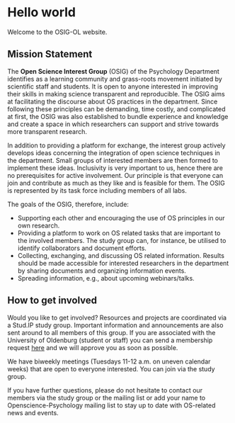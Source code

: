 # Hello world
Welcome to the OSIG-OL website.

## Mission Statement
The **Open Science Interest Group** (OSIG) of the Psychology Department identifies as a learning community and grass-roots movement initiated by scientific staff and students. It is open to anyone interested in improving their skills in making science transparent and reproducible. The OSIG aims at facilitating the discourse about OS practices in the department. Since following these principles can be demanding, time costly, and complicated at first, the OSIG was also established to bundle experience and knowledge and create a space in which researchers can support and strive towards more transparent research.

In addition to providing a platform for exchange, the interest group actively develops ideas concerning the integration of open science techniques in the department. Small groups of interested members are then formed to implement these ideas. Inclusivity is very important to us, hence there are no prerequisites for active involvement. Our principle is that everyone can join and contribute as much as they like and is feasible for them. The OSIG is represented by its task force including members of all labs.

The goals of the OSIG, therefore, include:

- Supporting each other and encouraging the use of OS principles in our own research.
- Providing a platform to work on OS related tasks that are important to the involved members. The study group can, for instance, be utilised to identify collaborators and document efforts.
- Collecting, exchanging, and discussing OS related information. Results should be made accessible for interested researchers in the department by sharing documents and organizing information events.
- Spreading information, e.g., about upcoming webinars/talks.

## How to get involved
Would you like to get involved? Resources and projects are coordinated via a Stud.IP study group. Important information and announcements are also sent around to all members of this group. If you are associated with the University of Oldenburg (student or staff) you can send a membership request [here](https://elearning.uni-oldenburg.de/dispatch.php/course/studygroup/details/62793789f65c00ca9acf3dfbed349662?again=yes) and we will approve you as soon as possible.

We have biweekly meetings (Tuesdays 11-12 a.m. on uneven calendar weeks) that are open to everyone interested. You can join via the study group.

If you have further questions, please do not hesitate to contact our members via the study group or the mailing list  or add your name to Openscience-Psychology mailing list to stay up to date with OS-related news and events.